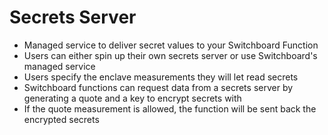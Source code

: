# Secrets Server

- Managed service to deliver secret values to your Switchboard Function
- Users can either spin up their own secrets server or use Switchboard's managed service
- Users specify the enclave measurements they will let read secrets
- Switchboard functions can request data from a secrets server by generating a quote and a key to encrypt secrets with
- If the quote measurement is allowed, the function will be sent back the encrypted secrets

